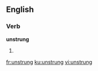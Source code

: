 ==English==

===Verb===
'''unstrung'''

# {{en-past of|unstring}}

[[fr:unstrung]]
[[ku:unstrung]]
[[vi:unstrung]]